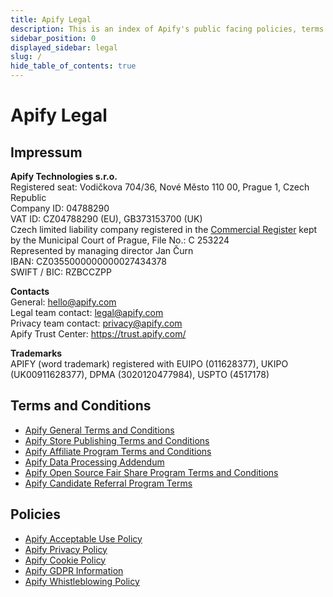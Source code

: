 ```yaml
---
title: Apify Legal
description: This is an index of Apify's public facing policies, terms of use and legal documents.
sidebar_position: 0
displayed_sidebar: legal
slug: /
hide_table_of_contents: true
---
```


# Apify Legal
<!-- vale off -->

## Impressum

**Apify Technologies s.r.o.**<br>
Registered seat: Vodičkova 704/36, Nové Město 110 00, Prague 1, Czech Republic<br>
Company ID: 04788290<br>
VAT ID: CZ04788290 (EU), GB373153700 (UK)<br>
Czech limited liability company registered in the [Commercial Register](https://or.justice.cz/ias/ui/rejstrik-firma.vysledky?subjektId=924944&typ=PLATNY) kept by the Municipal Court of Prague, File No.: C 253224<br>
Represented by managing director Jan Čurn<br>
IBAN: CZ0355000000000027434378<br>
SWIFT / BIC: RZBCCZPP

**Contacts**<br>
General: hello@apify.com<br>
Legal team contact: legal@apify.com<br>
Privacy team contact: privacy@apify.com<br>
Apify Trust Center: https://trust.apify.com/<br>

**Trademarks**<br>
APIFY (word trademark) registered with EUIPO (011628377), UKIPO (UK00911628377), DPMA (3020120477984), USPTO (4517178)

## Terms and Conditions

- [Apify General Terms and Conditions](./latest/terms/general-terms-and-conditions.md)
- [Apify Store Publishing Terms and Conditions](./latest/terms/store-publishing-terms-and-conditions.md)
- [Apify Affiliate Program Terms and Conditions](./latest/terms/affiliate-program-terms-and-conditions.md)
- [Apify Data Processing Addendum](./latest/terms/data-processing-addendum.md)
- [Apify Open Source Fair Share Program Terms and Conditions](./latest/terms/fair-share-program-terms-and-conditions.md)
- [Apify Candidate Referral Program Terms](./latest/terms/candidate-referral-program-terms-and-conditions.md)

## Policies

- [Apify Acceptable Use Policy](./latest/policies/acceptable-use-policy.md)
- [Apify Privacy Policy](./latest/policies/privacy-policy.md)
- [Apify Cookie Policy](./latest/policies/cookie-policy.md)
- [Apify GDPR Information](./latest/policies/gdpr-information.md)
- [Apify Whistleblowing Policy](./latest/policies/whistleblowing-policy.md)
